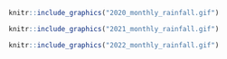 ```r
knitr::include_graphics("2020_monthly_rainfall.gif")
```

```r
knitr::include_graphics("2021_monthly_rainfall.gif")
```

```r

knitr::include_graphics("2022_monthly_rainfall.gif")
```